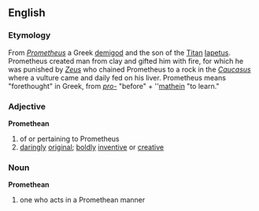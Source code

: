 == English ==
=== Etymology ===
From ''[[Prometheus]]'' a Greek [[demigod]] and the son of the [[Titan]] [[Iapetus]].  Prometheus created man from clay and gifted him with fire, for which he was punished by ''[[Zeus]]'' who chained Prometheus to a rock in the ''[[Caucasus]]'' where a vulture came and daily fed on his liver.  Prometheus means "forethought" in Greek, from ''[[pro-]]'' "before" + ''[[mathein]] "to learn."

=== Adjective ===
'''Promethean'''
# of or pertaining to Prometheus
# [[daring]]ly [[original]]; [[bold]]ly [[inventive]] or [[creative]]

=== Noun ===
'''Promethean'''
# one who acts in a Promethean manner